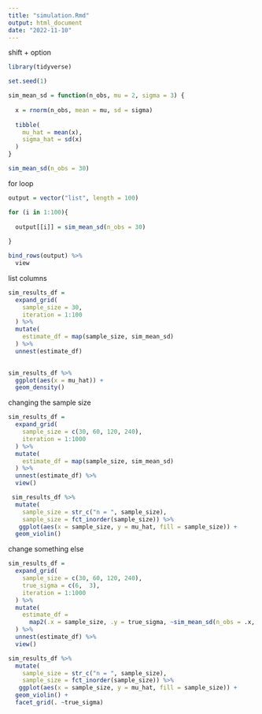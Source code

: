 ```yaml
---
title: "simulation.Rmd"
output: html_document
date: "2022-11-10"
---
```

shift + option

```r
library(tidyverse)

set.seed(1)

```



```r
sim_mean_sd = function(n_obs, mu = 2, sigma = 3) {
  
  x = rnorm(n_obs, mean = mu, sd = sigma)
   
  tibble(
    mu_hat = mean(x),
    sigma_hat = sd(x)
  )
} 
```

```r
sim_mean_sd(n_obs = 30)
```

for loop
```r
output = vector("list", length = 100)

for (i in 1:100){
  
  output[[i]] = sim_mean_sd(n_obs = 30)
  
}

bind_rows(output) %>% 
  view
```

list columns
```r
sim_results_df =  
  expand_grid(
    sample_size = 30,
    iteration = 1:100
  ) %>% 
  mutate(
    estimate_df = map(sample_size, sim_mean_sd)
  ) %>% 
  unnest(estimate_df)
  
```

```r
sim_results_df %>% 
  ggplot(aes(x = mu_hat)) + 
  geom_density()
```

changing the sample size
```r
sim_results_df =  
  expand_grid(
    sample_size = c(30, 60, 120, 240),
    iteration = 1:1000
  ) %>% 
  mutate(
    estimate_df = map(sample_size, sim_mean_sd)
  ) %>% 
  unnest(estimate_df) %>% 
  view()
```

```r
 sim_results_df %>%
  mutate(
    sample_size = str_c("n = ", sample_size),
    sample_size = fct_inorder(sample_size)) %>%
   ggplot(aes(x = sample_size, y = mu_hat, fill = sample_size)) + 
  geom_violin() 
```

change something else 
```r
sim_results_df =  
  expand_grid(
    sample_size = c(30, 60, 120, 240),
    true_sigma = c(6,  3),
    iteration = 1:1000
  ) %>% 
  mutate(
    estimate_df = 
      map2(.x = sample_size, .y = true_sigma, ~sim_mean_sd(n_obs = .x, sigma = .y))
  ) %>% 
  unnest(estimate_df) %>% 
  view()
```

```r
sim_results_df %>%
  mutate(
    sample_size = str_c("n = ", sample_size),
    sample_size = fct_inorder(sample_size)) %>%
   ggplot(aes(x = sample_size, y = mu_hat, fill = sample_size)) + 
  geom_violin() +
  facet_grid(. ~true_sigma)
```






